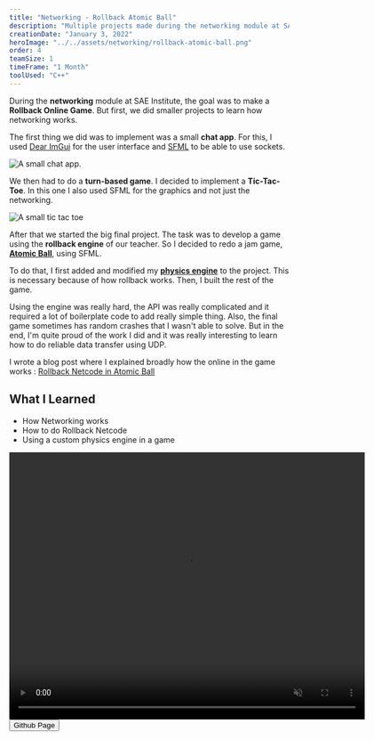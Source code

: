```yaml
---
title: "Networking - Rollback Atomic Ball"
description: "Multiple projects made during the networking module at SAE Institute. As the final project, I added rollback netcode for the game Atomic Ball."
creationDate: "January 3, 2022"
heroImage: "../../assets/networking/rollback-atomic-ball.png"
order: 4
teamSize: 1
timeFrame: "1 Month"
toolUsed: "C++"
---
```



During the **networking** module at SAE Institute, the goal was to make a **Rollback Online Game**.
But first, we did smaller projects to learn how networking works.

The first thing we did was to implement was a small **chat app**.
For this, I used [Dear ImGui](https://github.com/ocornut/imgui) for the user interface
and [SFML](https://www.sfml-dev.org/) to be able to use sockets.

![A small chat app.](../../assets/networking/echo-server.png)

We then had to do a **turn-based game**.
I decided to implement a **Tic-Tac-Toe**.
In this one I also used SFML for the graphics and not just the networking.

![A small tic tac toe](../../assets/networking/tic-tac-toe.png)

After that we started the big final project.
The task was to develop a game using the **rollback engine** of our teacher.
So I decided to redo a jam game, [**Atomic Ball**](./atomic-ball), using SFML.

To do that, I first added and modified my [**physics engine**](./physics-engine) to the project.
This is necessary because of how rollback works.
Then, I built the rest of the game.

Using the engine was really hard, the API was really complicated and it required a lot of boilerplate code to add really simple thing.
Also, the final game sometimes has random crashes that I wasn't able to solve.
But in the end, I'm quite proud of the work I did and it was really interesting to learn how to do
reliable data transfer using UDP.

I wrote a blog post where I explained broadly how the online in the game works :
[Rollback Netcode in Atomic Ball](https://blog.stowy.ch/posts/rollback-netcode-in-atomic-ball/)

## What I Learned

- How Networking works
- How to do Rollback Netcode
- Using a custom physics engine in a game

<div class="grid place-items-center">
	<video width="640" height="480" loop muted autoplay controls>
		<source src="/networking/atomicDemo.mp4" type="video/mp4" />
		Your browser does not support the video tag.
	</video>
</div>

<div class="flex">
	<Button href="https://github.com/St0wy/rollback-atomic-ball">
		Github Page
	</Button>
</div>
